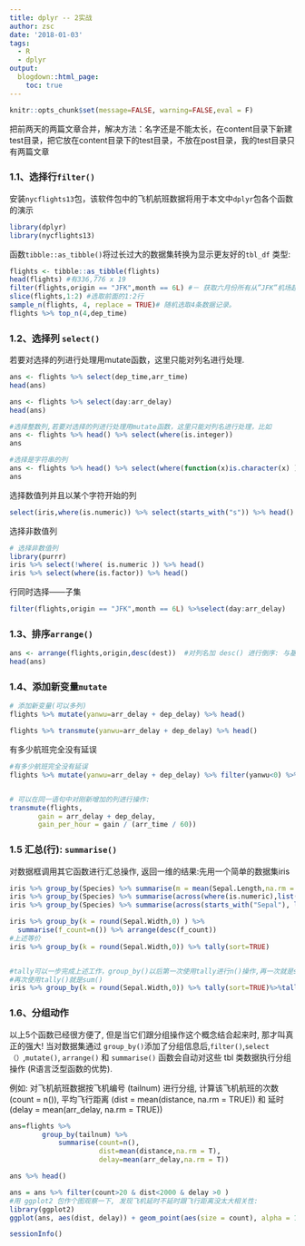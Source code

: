 ```yaml
---
title: dplyr -- 2实战
author: zsc
date: '2018-01-03'
tags:
  - R
  - dplyr
output:
  blogdown::html_page:
    toc: true
---
```


```r
knitr::opts_chunk$set(message=FALSE, warning=FALSE,eval = F)
```

把前两天的两篇文章合并，解决方法：名字还是不能太长，在content目录下新建test目录，把它放在content目录下的test目录，不放在post目录，我的test目录只有两篇文章

### 1.1、选择行`filter()`

安装`nycflights13`包，该软件包中的飞机航班数据将用于本文中`dplyr`包各个函数的演示

```r
library(dplyr)
library(nycflights13)
```

函数`tibble::as_tibble()`将过长过大的数据集转换为显示更友好的`tbl_df` 类型:

```r
flights <- tibble::as_tibble(flights)
head(flights) #有336,776 x 19
filter(flights,origin == "JFK",month == 6L) #－ 获取六月份所有从”JFK”机场起飞的航班
slice(flights,1:2) #选取前面的1:2行
sample_n(flights, 4, replace = TRUE)# 随机选取4条数据记录。
flights %>% top_n(4,dep_time)
```

### 1.2、选择列 `select()`

若要对选择的列进行处理用mutate函数，这里只能对列名进行处理.

```r
ans <- flights %>% select(dep_time,arr_time)
head(ans)

ans <- flights %>% select(day:arr_delay)
head(ans)
```


```r
#选择整数列,若要对选择的列进行处理用mutate函数，这里只能对列名进行处理，比如
ans <- flights %>% head() %>% select(where(is.integer))
ans
```


```r
#选择是字符串的列
ans <- flights %>% head() %>% select(where(function(x)is.character(x) ))
ans


```

选择数值列并且以某个字符开始的列

```r
select(iris,where(is.numeric)) %>% select(starts_with("s")) %>% head()
```

选择非数值列
```r
# 选择非数值列
library(purrr)
iris %>% select(!where( is.numeric )) %>% head()
iris %>% select(where(is.factor)) %>% head()

```

行同时选择——子集

```r
filter(flights,origin == "JFK",month == 6L) %>%select(day:arr_delay)
```

### 1.3、排序`arrange()`
```r
ans <- arrange(flights,origin,desc(dest))  #对列名加 desc() 进行倒序: 与基本函数order()类似
head(ans)
```

### 1.4、添加新变量`mutate`


```r
# 添加新变量(可以多列) 
flights %>% mutate(yanwu=arr_delay + dep_delay) %>% head()

flights %>% transmute(yanwu=arr_delay + dep_delay) %>% head()


```

有多少航班完全没有延误


```r
#有多少航班完全没有延误
flights %>% mutate(yanwu=arr_delay + dep_delay) %>% filter(yanwu<0) %>% head()


# 可以在同一语句中对刚新增加的列进行操作:
transmute(flights, 
       gain = arr_delay + dep_delay, 
       gain_per_hour = gain / (arr_time / 60))
```

### 1.5 汇总(行): `summarise()`

对数据框调用其它函数进行汇总操作, 返回一维的结果:先用一个简单的数据集iris


```r
iris %>% group_by(Species) %>% summarise(m = mean(Sepal.Length,na.rm = T))
iris %>% group_by(Species) %>% summarise(across(where(is.numeric),list(mean=mean)))
iris %>% group_by(Species) %>% summarise(across(starts_with("Sepal"), list(min = min,max = max)))
```

```r
iris %>% group_by(k = round(Sepal.Width,0) ) %>% 
  summarise(f_count=n()) %>% arrange(desc(f_count)) 
#上述等价 
iris %>% group_by(k = round(Sepal.Width,0)) %>% tally(sort=TRUE)


#tally可以一步完成上述工作，group_by()以后第一次使用tally进行n()操作,再一次就是sum(n) sort=TRUE对结果排序,当等于TRUE是降序
#再次使用tally()就是sum()
iris %>% group_by(k = round(Sepal.Width,0)) %>% tally(sort=TRUE)%>%tally()

```

### 1.6、分组动作

以上5个函数已经很方便了, 但是当它们跟分组操作这个概念结合起来时, 那才叫真正的强大! 当对数据集通过 `group_by() `添加了分组信息后,`filter()`,`select（）`,`mutate()`, `arrange()` 和 `summarise()` 函数会自动对这些 tbl 类数据执行分组操作 (R语言泛型函数的优势).

例如: 对飞机航班数据按飞机编号 (tailnum) 进行分组, 计算该飞机航班的次数 (count = n()), 平均飞行距离 (dist = mean(distance, na.rm = TRUE)) 和 延时 (delay = mean(arr_delay, na.rm = TRUE))

```r
ans=flights %>%
		group_by(tailnum) %>%
			summarise(count=n(),
			          dist=mean(distance,na.rm = T),
			          delay=mean(arr_delay,na.rm = T))

ans %>% head()

ans = ans %>% filter(count>20 & dist<2000 & delay >0 )
#用 ggplot2 包作个图观察一下, 发现飞机延时不延时跟飞行距离没太大相关性:
library(ggplot2)
ggplot(ans, aes(dist, delay)) + geom_point(aes(size = count), alpha = 1/2) + geom_smooth(method = 'gam',formula = y ~ s(x, bs = "cs")) + scale_size_area()

```


```r
sessionInfo()
```

